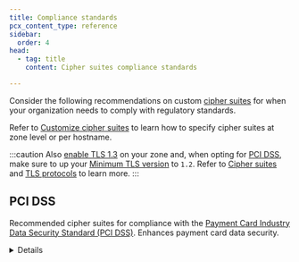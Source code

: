 ```yaml
---
title: Compliance standards
pcx_content_type: reference
sidebar:
  order: 4
head:
  - tag: title
    content: Cipher suites compliance standards

---
```



Consider the following recommendations on custom [cipher suites](/ssl/edge-certificates/additional-options/cipher-suites/) for when your organization needs to comply with regulatory standards.

Refer to [Customize cipher suites](/ssl/edge-certificates/additional-options/cipher-suites/customize-cipher-suites/) to learn how to specify cipher suites at zone level or per hostname.

:::caution
Also [enable TLS 1.3](/ssl/edge-certificates/additional-options/tls-13/#enable-tls-13) on your zone and, when opting for [PCI DSS](#pci-dss), make sure to up your [Minimum TLS version](/ssl/edge-certificates/additional-options/minimum-tls/) to `1.2`. Refer to [Cipher suites](/ssl/edge-certificates/additional-options/cipher-suites/) and [TLS protocols](/ssl/reference/protocols/) to learn more.
:::

## PCI DSS

Recommended cipher suites for compliance with the [Payment Card Industry Data Security Standard (PCI DSS)](https://www.pcisecuritystandards.org/standards/pci-dss/). Enhances payment card data security.

<Details header="Cipher suites list">

`AEAD-AES128-GCM-SHA256`[^1], `AEAD-AES256-GCM-SHA384`[^2], `AEAD-CHACHA20-POLY1305-SHA256`[^3], `ECDHE-ECDSA-AES128-GCM-SHA256`, `ECDHE-RSA-AES128-GCM-SHA256`, `ECDHE-ECDSA-AES256-GCM-SHA384`, `ECDHE-RSA-AES256-GCM-SHA384`, `ECDHE-ECDSA-CHACHA20-POLY1305`, `ECDHE-RSA-CHACHA20-POLY1305`

</ Details>

<Render file="cipher-suites-api-linkout" />

## FIPS-140-2

Recommended cipher suites for compliance with the [Federal Information Processing Standard (140-2)](https://csrc.nist.gov/pubs/fips/140-2/upd2/final). Used to approve cryptographic modules.

<Details header="Cipher suites list">

`AES128-GCM-SHA256`, `AES128-SHA`, `AES128-SHA256`, `AES256-SHA`, `AES256-SHA256`, `DES-CBC3-SHA`, `ECDHE-ECDSA-AES128-GCM-SHA256`, `ECDHE-ECDSA-AES128-SHA`, `ECDHE-ECDSA-AES128-SHA256`, `ECDHE-ECDSA-AES256-GCM-SHA384`, `ECDHE-ECDSA-AES256-SHA384`, `ECDHE-RSA-AES128-GCM-SHA256`, `ECDHE-RSA-AES128-SHA`, `ECDHE-RSA-AES128-SHA256`, `ECDHE-RSA-AES256-GCM-SHA384`, `ECDHE-RSA-AES256-SHA`, `ECDHE-RSA-AES256-SHA384`

</ Details>

<Render file="cipher-suites-api-linkout" />

[^1]: Same as `TLS_AES_128_GCM_SHA256`. Refer to [TLS 1.3 cipher suites](/ssl/edge-certificates/additional-options/cipher-suites/#tls-13) for details.
[^2]: Same as `TLS_AES_256_GCM_SHA384`. Refer to [TLS 1.3 cipher suites](/ssl/edge-certificates/additional-options/cipher-suites/#tls-13) for details.
[^3]: Same as `TLS_CHACHA20_POLY1305_SHA256`. Refer to [TLS 1.3 cipher suites](/ssl/edge-certificates/additional-options/cipher-suites/#tls-13) for details.